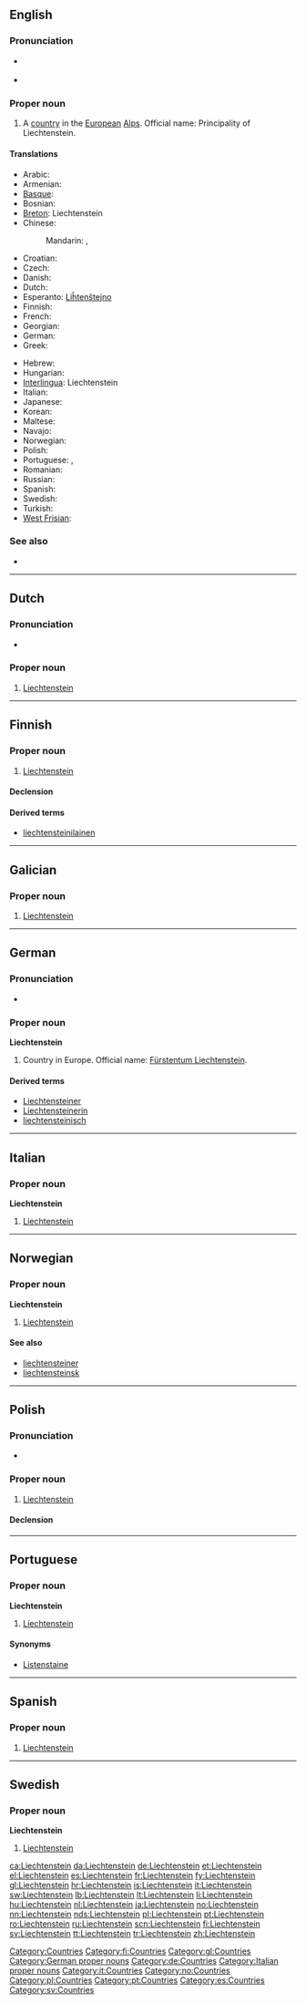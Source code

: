 ==English==
{{wikipedia}}

===Pronunciation===
* {{a|UK|US}} {{IPA|/ˈlɪk.tən.staɪn/}}
* {{audio|en-us-Liechtenstein.ogg|Audio (US)}}

===Proper noun===
{{en-proper noun}}

# A [[country]] in the [[European]] [[Alps]]. Official name: Principality of Liechtenstein.

====Translations====
{{trans-top|Principality of Liechtenstein}}
* Arabic: {{t|ar|ليختنشتاين|m|tr=likhtanshtayn}}
* Armenian: {{t-|hy|Լիխտենշտեյն|tr=Lixtenšteyn}}
* [[Basque]]: {{t|eu|Liechtenstein}}
* Bosnian: {{t-|bs|Lihtenštajn|m}}
* [[Breton]]: Liechtenstein
* Chinese:
*: Mandarin: {{t-|cmn|列支敦斯登|tr=Lièzhīdūnsīdēng|sc=Hani}}, {{t-|cmn|列支敦士登|tr=Lièzhīdūnshìdēng|sc=Hani}}
* Croatian: {{t+|hr|Lihtenštajn|m}}
* Czech: {{t+|cs|Lichtenštejnsko|n}}
* Danish: {{t+|da|Liechtenstein}}
* Dutch: {{t+|nl|Liechtenstein}}
* Esperanto: [[Liĥtenŝtejno]]
* Finnish: {{t+|fi|Liechtenstein}}
* French: {{t+|fr|Liechtenstein}}
* Georgian: {{t|ka|ლიხტენსტაინ|tr=Lixtenstain|sc=Geor|xs=Georgian}}
* German: {{t+|de|Liechtenstein}}
* Greek: {{t+|el|Λιχτενστάιν|n|tr=Lichtenstáin}}
{{trans-mid}}
* Hebrew: {{t|he|ליכטנשטיין|tr=lichtenshtein}}
* Hungarian: {{t+|hu|Liechtenstein}}
* [[Interlingua]]: Liechtenstein
* Italian: {{t+|it|Liechtenstein}}
* Japanese: {{t-|ja|リヒテンシュタイン|tr=Rihitenshutain}}
* Korean: {{t+|ko|리히텐슈타인|tr=Lihitensyutain|sc=Hang}}
* Maltese: {{t-|mt|Liechtenstein|xs=Maltese}}
* Navajo: {{tø|nv|Lííhtensain}}
* Norwegian: {{t+|no|Liechtenstein}}
* Polish: {{t+|pl|Liechtenstein}}
* Portuguese: {{t+|pt|Liechtenstein}}, {{t+|pt|Listenstaine|m}}
* Romanian: {{t-|ro|Lichtenstein|n}}
* Russian: {{t-|ru|Лихтенштейн|m|tr=Lixtenštéjn}}
* Spanish: {{t+|es|Liechtenstein}}
* Swedish: {{t+|sv|Liechtenstein}}
* Turkish: {{t+|tr|Lihtenştayn}}
* [[West Frisian]]: {{t|fy|Lychtenstein}}
{{trans-bottom}}

===See also===
* {{list|en|countries of Europe}}

[[Category:Countries]]

----

==Dutch==

===Pronunciation===
* {{a|NL}} {{audio|Nl-Liechtenstein.ogg|audio}}

===Proper noun===
{{infl|nl|g=n|proper noun}}

# [[#English|Liechtenstein]]

----

==Finnish==
{{wikipedia|lang=fi}}

===Proper noun===
{{infl|fi|proper noun}}

# [[#English|Liechtenstein]]

====Declension====
{{fi-decl-risti|Liechtenstein|nopl=1}}

====Derived terms====
* [[liechtensteinilainen]]

[[Category:fi:Countries]]

----

==Galician==

===Proper noun===
{{gl-proper noun|m}}

# [[#English|Liechtenstein]]

[[Category:gl:Countries]]

----

==German==
{{wikipedia|lang=de}}

===Pronunciation===
* {{IPA|/ˈliːçtənʃtaɪ̯n/|lang=de}}

===Proper noun===
'''Liechtenstein''' {{n}}

# Country in Europe. Official name: [[Fürstentum Liechtenstein]].

====Derived terms====
* [[Liechtensteiner]]
* [[Liechtensteinerin]]
* [[liechtensteinisch]]

[[Category:German proper nouns]]
[[Category:de:Countries]]

----

==Italian==
{{wikipedia|lang=it}}

===Proper noun===
'''Liechtenstein''' {{m}}

# [[#English|Liechtenstein]]

[[Category:Italian proper nouns]]
[[Category:it:Countries]]

----

==Norwegian==

===Proper noun===
'''Liechtenstein'''

# [[#English|Liechtenstein]]

====See also====
* [[liechtensteiner]]
* [[liechtensteinsk]]

[[Category:no:Countries]]

----

==Polish==

===Pronunciation===
* {{IPA|/ˈlixtɛnʂtajn/|lang=pl}}

===Proper noun===
{{infl|pl|proper noun|g=m}}

# [[#English|Liechtenstein]]

====Declension====
{{pl-decl-noun-sing
|Liechtenstein
|Liechtensteinu
|Liechtensteinowi
|Liechtenstein
|Liechtensteinem
|Liechtensteinie
|Liechtensteinie
}}

[[Category:pl:Countries]]

----

==Portuguese==

===Proper noun===
'''Liechtenstein'''

# [[#English|Liechtenstein]]

====Synonyms====
* [[Listenstaine]]

[[Category:pt:Countries]]

----
==Spanish==
{{wikipedia|lang=es}}
===Proper noun===
{{es-proper noun}}

# [[#English|Liechtenstein]]

[[Category:es:Countries]]
----

==Swedish==

===Proper noun===
'''Liechtenstein'''

# [[#English|Liechtenstein]]

[[Category:sv:Countries]]

[[ca:Liechtenstein]]
[[da:Liechtenstein]]
[[de:Liechtenstein]]
[[et:Liechtenstein]]
[[el:Liechtenstein]]
[[es:Liechtenstein]]
[[fr:Liechtenstein]]
[[fy:Liechtenstein]]
[[gl:Liechtenstein]]
[[hr:Liechtenstein]]
[[is:Liechtenstein]]
[[it:Liechtenstein]]
[[sw:Liechtenstein]]
[[lb:Liechtenstein]]
[[lt:Liechtenstein]]
[[li:Liechtenstein]]
[[hu:Liechtenstein]]
[[nl:Liechtenstein]]
[[ja:Liechtenstein]]
[[no:Liechtenstein]]
[[nn:Liechtenstein]]
[[nds:Liechtenstein]]
[[pl:Liechtenstein]]
[[pt:Liechtenstein]]
[[ro:Liechtenstein]]
[[ru:Liechtenstein]]
[[scn:Liechtenstein]]
[[fi:Liechtenstein]]
[[sv:Liechtenstein]]
[[tt:Liechtenstein]]
[[tr:Liechtenstein]]
[[zh:Liechtenstein]]